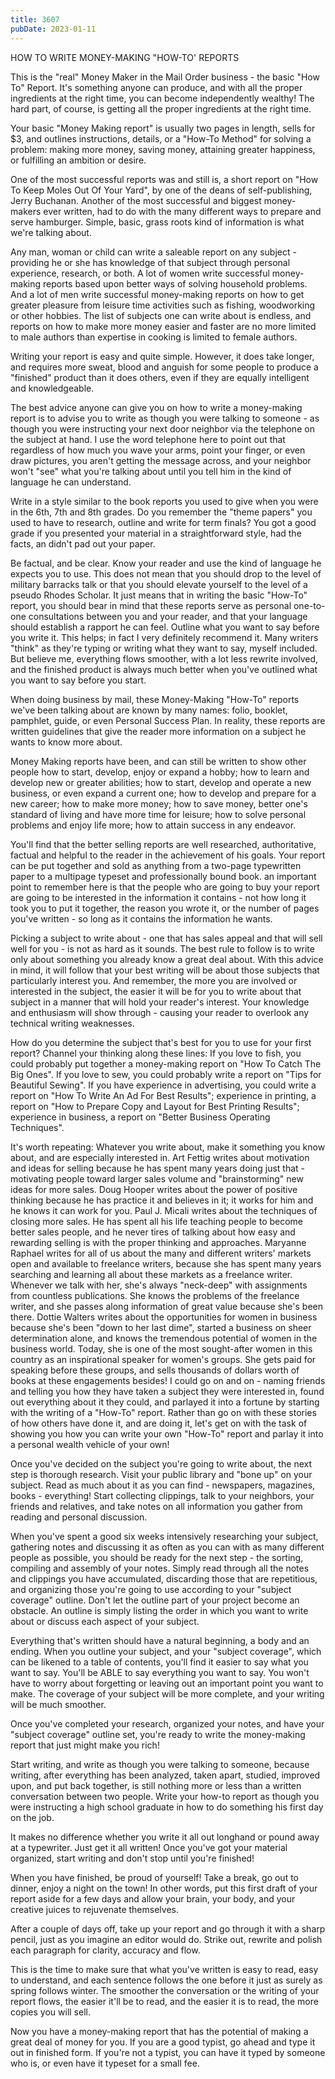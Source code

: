 ```yaml
---
title: 3607
pubDate: 2023-01-11
---
```


HOW TO WRITE MONEY-MAKING "HOW-TO' REPORTS

This is the "real" Money Maker in the Mail Order business - the
basic "How To" Report.  It's something anyone can produce, and
with all the proper ingredients at the right time, you can
become independently wealthy!  The hard part, of course, is
getting all the proper ingredients at the right time.

Your basic "Money Making report" is usually two pages in length,
sells for $3, and outlines instructions, details, or a "How-To
Method" for solving a problem:  making more money, saving money,
attaining greater happiness, or fulfilling an ambition or desire.

One of the most successful reports was and still is, a short
report on "How To Keep Moles Out Of Your Yard", by one of the
deans of self-publishing, Jerry Buchanan.  Another of the most
successful and biggest money-makers ever written, had to do with
the many different ways to prepare and serve hamburger.  Simple,
basic, grass roots kind of information is what we're talking
about.

Any man, woman or child can write a saleable report on any
subject - providing he or she has knowledge of that subject
through personal experience, research, or both.  A lot of women
write successful money-making reports based upon better ways of
solving household problems.  And a lot of men write successful
money-making reports on how to get  greater pleasure from
leisure time activities such as fishing, woodworking or other
hobbies.  The list of subjects one can write about is endless,
and reports on how to make more money easier and faster are no
more limited to male authors than expertise in cooking is
limited to female authors.

Writing your report is easy and quite simple.  However, it does
take longer, and requires more sweat, blood and anguish for some
people to produce a "finished" product than it does others, even
if they are equally intelligent and knowledgeable.

The best advice anyone can give you on how to write a
money-making report is to advise you to write as though you were
talking to someone - as though you were instructing your next
door neighbor via the telephone on the subject at hand.  I use
the word telephone here to point out that regardless of how much
you wave your arms, point your finger, or even draw pictures,
you aren't getting the message across, and your neighbor won't
"see" what you're talking about until you tell him in the kind
of language he can understand.

Write in a style similar to the book reports you used to give
when you were in the 6th, 7th and 8th grades.  Do you remember
the "theme papers" you used to have to research, outline and
write for term finals?  You got a good grade if you presented
your material in a straightforward style, had the facts, an
didn't pad out your paper.

Be factual, and be clear.  Know your reader and use the kind of
language he expects you to use.  This does not mean that you
should drop to the level of military barracks talk or that you
should elevate yourself to the level of a pseudo Rhodes Scholar.
 It just means that in writing the basic "How-To" report, you
should bear in mind that these reports serve as personal
one-to-one consultations between you and your reader, and that
your language should establish a rapport he can feel.  Outline
what you want to say before you write it.  This helps;  in fact
I very definitely recommend it.  Many writers "think" as they're
typing or writing what they want to say, myself included.  But
believe me, everything flows smoother, with a lot less rewrite
involved, and the finished product is always much better when
you've outlined what you want to say before you start.

When doing business by mail, these Money-Making "How-To" reports
we've been talking about are known by many names:  folio,
booklet, pamphlet, guide, or even Personal Success Plan.  In
reality, these reports are written guidelines that give the
reader more information on a subject he wants to know more about.

Money Making reports have been, and can still be written to show
other people how to start, develop, enjoy or expand a hobby; 
how to learn and develop new or greater abilities;  how to
start, develop and operate a new business, or even expand a
current one;  how to develop and prepare for a new career;  how
to make more money;  how to save money, better one's standard of
living and have more time for leisure;  how to solve personal
problems and enjoy life more;  how to attain success in any
endeavor.

You'll find that the better selling reports are well researched,
authoritative, factual and helpful to the reader in the
achievement of his goals.  Your report can be put together and
sold as anything from a two-page typewritten paper to a
multipage typeset and professionally bound book.  an important
point to remember here is that the people who are going to buy
your report are going to be interested in the information it
contains - not how long it took you to put it together, the
reason you wrote it, or the number of pages you've written - so
long as it contains the information he wants.

Picking a subject to write about - one that has sales appeal and
that will sell well for you - is not as hard as it sounds.  The
best rule to follow is to write only about something you already
know a great deal about.  With this advice in mind, it will
follow that your best writing will be about those subjects that
particularly interest you.  And remember, the more you are
involved or interested in the subject, the easier it will be for
you to write about that subject in a manner that will hold your
reader's interest.  Your knowledge and enthusiasm will show
through -  causing your reader to overlook any technical writing
weaknesses.

How do you determine the subject that's best for you to use for
your first report?  Channel your thinking along these lines:  If
you love to fish, you could probably put together a money-making
report on "How To Catch The Big Ones".  If you love to sew, you
could probably write a report on "Tips for Beautiful Sewing". 
If you have experience in advertising, you could write a report
on "How To Write An Ad For Best Results";  experience in
printing, a report on "How to Prepare Copy and Layout for Best
Printing Results"; experience in business, a report on "Better
Business Operating Techniques".

It's worth repeating:  Whatever you write about, make it
something you know about, and are especially interested in.  Art
Fettig writes about motivation and ideas for selling because he
has spent many years doing just that - motivating people toward
larger sales volume and "brainstorming" new ideas for more
sales.  Doug Hooper writes about the power of positive thinking
because he has practice it and believes in it;  it works for him
and he knows it can work for you.  Paul J. Micali writes about
the techniques of closing more sales.  He has spent all his life
teaching people to become better sales people, and he never
tires of talking about how easy and rewarding selling is with
the proper thinking and approaches.  Maryanne Raphael writes for
all of us about the many and different writers' markets open and
available to freelance writers, because she has spent many years
searching and learning all about these markets as a freelance
writer.  Whenever we talk with her, she's always "neck-deep"
with assignments from countless publications.  She knows the
problems of the freelance writer, and she passes along
information of great value because she's been there.  Dottie
Walters writes about the opportunities for women in business
because she's been "down to her last dime", started a business
on sheer determination alone, and knows the tremendous potential
of women in the business world.  Today, she is one of the most
sought-after women in this country as an inspirational speaker
for women's groups.  She gets paid for speaking before these
groups, and sells thousands of dollars worth of books at these
engagements besides!  I could go on and on - naming friends and
telling you how they have taken a subject they were interested
in, found out everything about it they could, and parlayed it
into a fortune by starting with the writing of a "How-To"
report.  Rather than go on with these stories of how others have
done it, and are doing it, let's get on with the task of showing
you how you can write your own "How-To" report and parlay it
into a personal wealth vehicle of your own!

Once you've decided on the subject you're going to write about,
the next step is thorough research.  Visit your public library
and "bone up" on your subject.  Read as much about it as you can
find - newspapers, magazines, books - everything!  Start
collecting clippings, talk to your neighbors, your friends and
relatives, and take notes on all information you gather from
reading and personal discussion.


When you've spent a good six weeks intensively researching your
subject, gathering notes and discussing it as often as you can
with as many different people as possible, you should be ready
for the next step - the sorting, compiling and assembly of your
notes.  Simply read through all the notes and clippings you have
accumulated, discarding those that are repetitious, and
organizing those you're going to use according to your "subject
coverage" outline.  Don't let the outline part of your project
become an obstacle.  An outline is simply listing the order in
which you want to write about or discuss each aspect of your
subject.

Everything that's written should have a natural beginning, a
body and an ending.  When you outline your subject, and your
"subject coverage", which can be likened to a table of contents,
you'll find it easier to say what you want to say.  You'll be
ABLE to say everything you want to say.  You won't have to worry
about forgetting or leaving out an important point you want to
make.  The coverage of your subject will be more complete, and
your writing will be much smoother.

Once you've completed your research, organized your notes, and
have your "subject coverage" outline set, you're ready to write
the money-making report that just might make you rich!

Start writing, and write as though you were talking to someone,
because writing, after everything has been analyzed, taken
apart, studied, improved upon, and put back together, is still
nothing more or less than a written conversation between two
people.  Write your how-to report as though you were instructing
a high school graduate in how to do something his first day on
the job.

It makes no difference whether you write it all out longhand or
pound away at a typewriter.  Just get it all written!  Once
you've got your material organized, start writing and don't stop
until you're finished!

When you have finished, be proud of yourself!  Take a break, go
out to dinner, enjoy a night on the town!  In other words, put
this first draft of your report aside for a few days and allow
your brain, your body, and your creative juices to rejuvenate
themselves.

After a couple of days off, take up your report and go through
it with a sharp pencil, just as you imagine an editor would do. 
Strike out, rewrite and polish each paragraph for clarity,
accuracy and flow.

This is the time to make sure that what you've written is easy
to read, easy to understand, and each sentence follows the one
before it just as surely as spring follows winter.  The smoother
the conversation or the writing of your report flows, the easier
it'll be to read, and the easier it is to read, the more copies
you will sell.

Now you have a money-making report that has the potential of
making a great deal of money for you.  If you are a good typist,
go ahead and type it out in finished form.  If you're not a
typist, you can have it typed by someone who is, or even have it
typeset for a small fee.